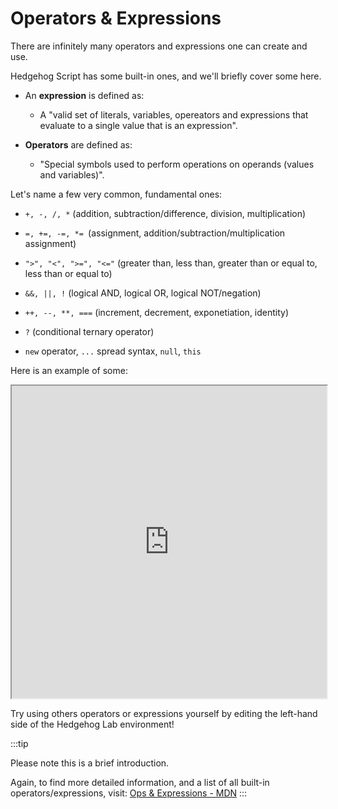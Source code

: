 

# Operators & Expressions

There are infinitely many operators and expressions one can create and use.

Hedgehog Script has some built-in ones, and we'll briefly cover some here.


- An **expression** is defined as:
  - A "valid set of literals, variables, opereators and expressions that evaluate to a single value that is an expression".

- **Operators** are defined as:
  -  "Special symbols used to perform operations on operands (values and variables)".

Let's name a few very common, fundamental ones:

- `+, -, /, *` (addition, subtraction/difference, division, multiplication)

- `=, +=, -=, *= `(assignment, addition/subtraction/multiplication assignment) 

- `">", "<", ">=", "<="` (greater than, less than, greater than or equal to, less than or equal to)

- `&&, ||, !` (logical AND, logical OR, logical NOT/negation)

- `++, --, **, ===` (increment, decrement, exponetiation, identity)

- `?` (conditional ternary operator)

- `new` operator, `...` spread syntax, `null`, `this`

Here is an example of some:

 <iframe
    src="https://hlab.app/s/docs/operator_hbook"
    width="100%"
    height="500px"
  ></iframe>

Try using others operators or expressions yourself by editing the left-hand side of the Hedgehog Lab environment!

:::tip

Please note this is a brief introduction.

Again, to find more detailed information, and a list of all built-in operators/expressions, visit: [Ops & Expressions - MDN](https://developer.mozilla.org/en-US/docs/Web/JavaScript/Reference/Operators)
:::
